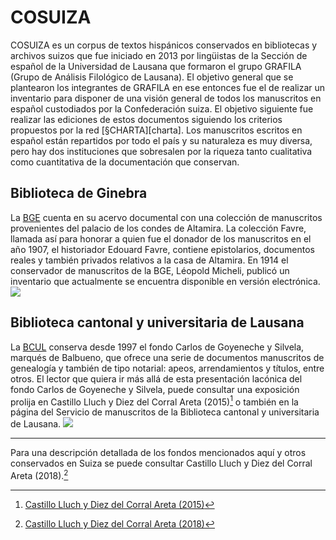 # COSUIZA {-}

COSUIZA es un corpus de textos hispánicos conservados en bibliotecas y archivos suizos que fue iniciado en 2013 por lingüistas de la Sección de español de la Universidad de Lausana que formaron el grupo GRAFILA (Grupo de Análisis Filológico de Lausana). El objetivo general que se plantearon los integrantes de GRAFILA en ese entonces fue el de realizar un inventario para disponer de una visión general de todos los manuscritos en español custodiados por la Confederación suiza. El objetivo siguiente fue realizar las ediciones de estos documentos siguiendo los criterios propuestos por la red [§CHARTA][charta].
Los manuscritos escritos en español están repartidos por todo el país y su naturaleza es muy diversa, pero hay dos instituciones que sobresalen por la riqueza tanto cualitativa como cuantitativa de la documentación que conservan.

## Biblioteca de Ginebra {-}
La [BGE](http://institutions.ville-geneve.ch/en/bibliotheque-de-geneve/) cuenta en su acervo documental con una colección de manuscritos provenientes del palacio de los condes de Altamira. La colección Favre, llamada así para honorar a quien fue el donador de los manuscritos en el año 1907,  el historiador Edouard Favre,  contiene epistolarios, documentos reales y también privados relativos a la casa de Altamira. En 1914 el conservador de manuscritos de la BGE, Léopold Micheli,  publicó un inventario que actualmente se encuentra disponible en versión electrónica. <a id="licencia" rel="license" href="https://archives.bge-geneve.ch/ark:/17786/vtac89d62192a58fe19/dao/0#id:1026968379?gallery=true&brightness=100.00&contrast=100.00&center=512.000,-749.000&zoom=6&rotation=0.000" target="_blank"><img style="border-width:0" src="img/favicon-16x16.png"/> </a>


## Biblioteca cantonal y universitaria de Lausana {-}
La [BCUL](https://www.bcu-lausanne.ch/) conserva desde 1997 el fondo Carlos de Goyeneche y Silvela, marqués de Balbueno, que ofrece una serie de documentos manuscritos de genealogía y también de tipo notarial: apeos, arrendamientos y títulos, entre otros. 
El lector que quiera ir más allá de esta presentación lacónica del fondo Carlos de Goyeneche y Silvela, puede consultar una exposición prolija en Castillo Lluch y Diez del Corral Areta (2015)^[<a href="https://raco.cat/index.php/scriptumdigital/article/view/316361/406479" target="_blank">Castillo Lluch y Diez del Corral Areta (2015)</a>]  o también en la página del Servicio de manuscritos de la Biblioteca cantonal y universitaria de Lausana. <a id="licencia" rel="license" href="https://patrinum.ch/search?cc=MS-BALBUENO&ln=fr&c=MS-BALBUENO" target="_blank"><img style="border-width:0" src="img/favicon-16x16.png"/> </a>

<hr>
Para una descripción detallada de los fondos mencionados aquí y otros conservados en Suiza se puede consultar Castillo Lluch y Diez del Corral Areta (2018).^[<a href="https://raco.cat/index.php/scriptumdigital/article/view/343467/434568" target="_blank">Castillo Lluch y Diez del Corral Areta (2018)</a>]


